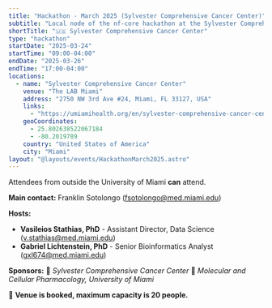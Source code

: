 ```yaml
---
title: "Hackathon - March 2025 (Sylvester Comprehensive Cancer Center)"
subtitle: "Local node of the nf-core hackathon at the Sylvester Comprehensive Cancer Center"
shortTitle: "🇺🇸 Sylvester Comprehensive Cancer Center"
type: "hackathon"
startDate: "2025-03-24"
startTime: "09:00-04:00"
endDate: "2025-03-26"
endTime: "17:00-04:00"
locations:
  - name: "Sylvester Comprehensive Cancer Center"
    venue: "The LAB Miami"
    address: "2750 NW 3rd Ave #24, Miami, FL 33127, USA"
    links:
      - "https://umiamihealth.org/en/sylvester-comprehensive-cancer-center"
    geoCoordinates:
      - 25.802638522067184
      - -80.2019789
    country: "United States of America"
    city: "Miami"
layout: "@layouts/events/HackathonMarch2025.astro"
---
```


Attendees from outside the University of Miami **can** attend.

**Main contact:**
Franklin Sotolongo ([fsotolongo@med.miami.edu](mailto:fsotolongo@med.miami.edu))

**Hosts:**
- **Vasileios Stathias, PhD** - Assistant Director, Data Science
  ([v.stathias@med.miami.edu](mailto:v.stathias@med.miami.edu))
- **Gabriel Lichtenstein, PhD** - Senior Bioinformatics Analyst
  ([gxl674@med.miami.edu](mailto:gxl674@med.miami.edu))

**Sponsors:**
📍 *Sylvester Comprehensive Cancer Center*
🏢 *Molecular and Cellular Pharmacology, University of Miami*

📌 **Venue is booked, maximum capacity is 20 people.**
